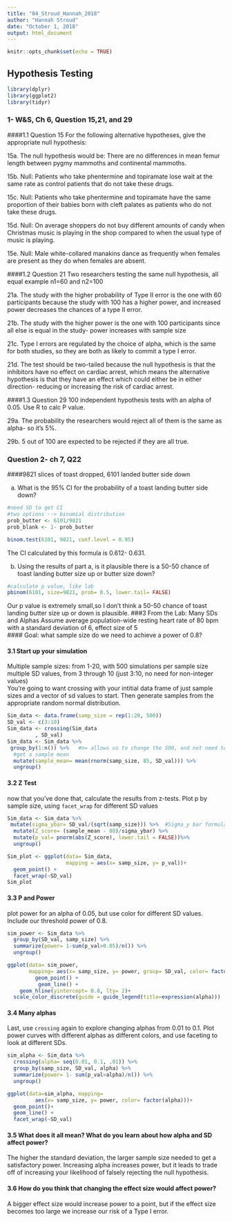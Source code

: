 ```yaml
---
title: "04_Stroud_Hannah_2018"
author: "Hannah Stroud"
date: "October 1, 2018"
output: html_document
---
```


```r
knitr::opts_chunk$set(echo = TRUE)
```

## Hypothesis Testing 
```r
library(dplyr)
library(ggplot2)
library(tidyr)
```


### 1- W&S, Ch 6, Question 15,21, and 29

####1.1 Question 15 
For the following alternative hypotheses, give the appropriate null hypothesis:  

15a. The null hypothesis would be: There are no differences in mean femur length between pygmy mammoths and continental mammoths.  

15b. Null: Patients who take phentermine and topiramate lose wait at the same rate as control patients that do not take these drugs.  

15c. Null:  Patients who take phentermine and topiramate have the same proportion of their babies born with cleft palates as patients who do not take these drugs.  

15d. Null: On average shoppers do not buy different amounts of candy when Christmas music is playing in the shop compared to when the usual type of music is playing.  

15e. Null: Male white-collared manakins dance as frequently when females are present as they do when females are absent.  

####1.2 Question 21
Two researchers testing the same null hypothesis, all equal example n1=60 and n2=100  

21a. The study with the higher probability of Type II error is the one with 60 participants because the study with 100 has a higher power, and increased power decreases the chances of a type II error.

21b. The study with the higher power is the one with 100 participants since all else is equal in the study- power increases with sample size 

21c. Type I errors are regulated by the choice of alpha, which is the same for both studies, so they are both as likely to commit a type I error. 

21d. The test should be two-tailed because the null hypothesis is that the inhibitors have no effect on cardiac arrest, which means the alternative hypothesis is that they have an effect which could either be in either direction- reducing or increasing the risk of cardiac arrest.   

####1.3 Question 29
100 independent hypothesis tests with an alpha of 0.05. Use R to calc P value.

29a. The probability the researchers would reject all of them is the same as alpha- so it's 5%.  

29b. 5 out of 100 are expected to be rejected if they are all true.   

### Question 2- ch 7, Q22

####9821 slices of toast dropped, 6101 landed butter side down

a. What is the 95% CI for the probability of a toast landing butter side down?
```r
#need SD to get CI
#two options --> binomial distribution
prob_butter <- 6101/9821
prob_blank <- 1- prob_butter

binom.test(6101, 9821, conf.level = 0.95)
```
The CI calculated by this formula is 0.612- 0.631.  

b. Using the results of part a, is it plausible there is a 50-50 chance of toast landing butter size up or butter size down?  
```r
#calculate p value, like lab
pbinom(6101, size=9821, prob= 0.5, lower.tail= FALSE)

```
Our p value is extremely small,so I don't think a 50-50 chance of toast landing butter size up or down is plausible. 
###3 From the Lab: Many SDs and Alphas
Assume average population-wide resting heart rate of 80 bpm with a standard deviation of 6, effect size of 5  
#### Goal: what sample size do we need to achieve a power of 0.8? 

#### 3.1 Start up your simulation
Multiple sample sizes: from 1-20, with 500 simulations per sample size  
multiple SD values, from 3 through 10 (just 3:10, no need for non-integer values)  
You’re going to want crossing with your intitial data frame of just sample sizes and a vector of sd values to start. Then generate samples from the appropriate random normal distribution.

```r
Sim_data <- data.frame(samp_size = rep(1:20, 500))
SD_val <- c(3:10)
Sim_data <- crossing(Sim_data
         , SD_val)
Sim_data <- Sim_data %>% 
 group_by(1:n()) %>%   #n= allows us to change the 500, and not need to change 
  #get a sample mean
  mutate(sample_mean= mean(rnorm(samp_size, 85, SD_val))) %>%
  ungroup()
```

#### 3.2 Z Test
now that you've done that, calculate the results from z-tests. Plot p by sample size, using `facet_wrap` for different SD values  

```r
Sim_data <- Sim_data %>% 
 mutate(sigma_ybar= SD_val/(sqrt(samp_size))) %>%  #Sigma_y bar formula from slides
  mutate(Z_score= (sample_mean - 80)/sigma_ybar) %>%
  mutate(p_val= pnorm(abs(Z_score), lower.tail = FALSE))%>% 
  ungroup()

Sim_plot <- ggplot(data= Sim_data, 
                   mapping = aes(x= samp_size, y= p_val))+ 
  geom_point() +
  facet_wrap(~SD_val)
Sim_plot

```
#### 3.3 P and Power
plot power for an alpha of 0.05, but use color for different SD values. Include our threshold power of 0.8.

```r
sim_power <- Sim_data %>%
  group_by(SD_val, samp_size) %>%
  summarize(power= 1-sum(p_val>0.05)/n()) %>%
  ungroup()

ggplot(data= sim_power, 
       mapping= aes(x= samp_size, y= power, group= SD_val, color= factor(SD_val)))+
         geom_point() +
          geom_line() +
    geom_hline(yintercept= 0.8, lty= 2)+
  scale_color_discrete(guide = guide_legend(title=expression(alpha)))
```

#### 3.4 Many alphas
Last, use `crossing` again to explore changing alphas from 0.01 to 0.1. Plot power curves with different alphas as different colors, and use faceting to look at different SDs.

```r
sim_alpha <- Sim_data %>% 
  crossing(alpha= seq(0.01, 0.1, .01)) %>%
  group_by(samp_size, SD_val, alpha) %>%
  summarize(power= 1- sum(p_val>alpha)/n()) %>%
  ungroup()

ggplot(data=sim_alpha, mapping= 
         aes(x= samp_size, y= power, color= factor(alpha)))+
  geom_point()+
  geom_line() +
  facet_wrap(~SD_val)


```

#### 3.5 What does it all mean? What do you learn about how alpha and SD affect power?  
The higher the standard deviation, the larger sample size needed to get a satisfactory power. Increasing alpha increases power, but it leads to trade off of increasing your likelihood of falsely rejecting the null hypothesis.   

#### 3.6 How do you think that changing the effect size would affect power? 
A bigger effect size would increase power to a point, but if the effect size becomes too large we increase our risk of a Type I error.   
